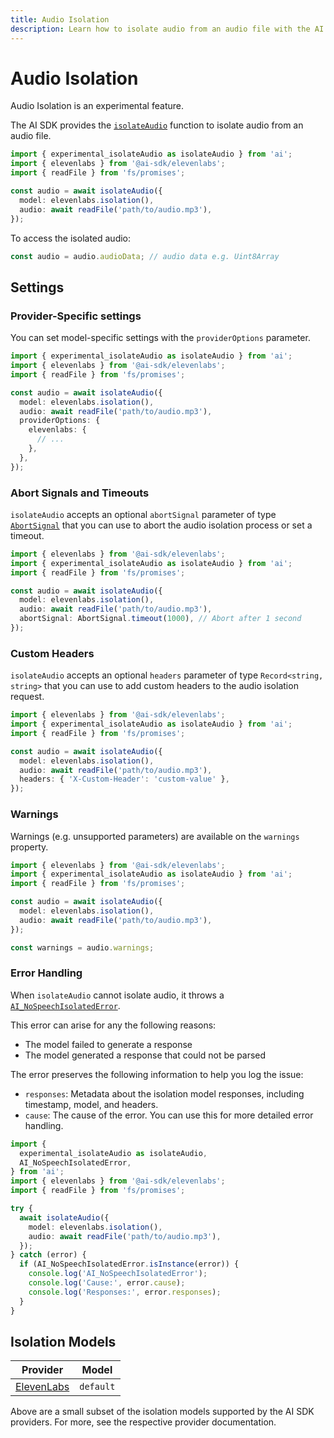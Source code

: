 ```yaml
---
title: Audio Isolation
description: Learn how to isolate audio from an audio file with the AI SDK.
---
```


# Audio Isolation

<Note type="warning">Audio Isolation is an experimental feature.</Note>

The AI SDK provides the [`isolateAudio`](/docs/reference/ai-sdk-core/isolate-audio)
function to isolate audio from an audio file.

```ts
import { experimental_isolateAudio as isolateAudio } from 'ai';
import { elevenlabs } from '@ai-sdk/elevenlabs';
import { readFile } from 'fs/promises';

const audio = await isolateAudio({
  model: elevenlabs.isolation(),
  audio: await readFile('path/to/audio.mp3'),
});
```

To access the isolated audio:

```ts
const audio = audio.audioData; // audio data e.g. Uint8Array
```

## Settings

### Provider-Specific settings

You can set model-specific settings with the `providerOptions` parameter.

```ts highlight="8-12"
import { experimental_isolateAudio as isolateAudio } from 'ai';
import { elevenlabs } from '@ai-sdk/elevenlabs';
import { readFile } from 'fs/promises';

const audio = await isolateAudio({
  model: elevenlabs.isolation(),
  audio: await readFile('path/to/audio.mp3'),
  providerOptions: {
    elevenlabs: {
      // ...
    },
  },
});
```

### Abort Signals and Timeouts

`isolateAudio` accepts an optional `abortSignal` parameter of
type [`AbortSignal`](https://developer.mozilla.org/en-US/docs/Web/API/AbortSignal)
that you can use to abort the audio isolation process or set a timeout.

```ts highlight="8"
import { elevenlabs } from '@ai-sdk/elevenlabs';
import { experimental_isolateAudio as isolateAudio } from 'ai';
import { readFile } from 'fs/promises';

const audio = await isolateAudio({
  model: elevenlabs.isolation(),
  audio: await readFile('path/to/audio.mp3'),
  abortSignal: AbortSignal.timeout(1000), // Abort after 1 second
});
```

### Custom Headers

`isolateAudio` accepts an optional `headers` parameter of type `Record<string, string>`
that you can use to add custom headers to the audio isolation request.

```ts highlight="8"
import { elevenlabs } from '@ai-sdk/elevenlabs';
import { experimental_isolateAudio as isolateAudio } from 'ai';
import { readFile } from 'fs/promises';

const audio = await isolateAudio({
  model: elevenlabs.isolation(),
  audio: await readFile('path/to/audio.mp3'),
  headers: { 'X-Custom-Header': 'custom-value' },
});
```

### Warnings

Warnings (e.g. unsupported parameters) are available on the `warnings` property.

```ts
import { elevenlabs } from '@ai-sdk/elevenlabs';
import { experimental_isolateAudio as isolateAudio } from 'ai';
import { readFile } from 'fs/promises';

const audio = await isolateAudio({
  model: elevenlabs.isolation(),
  audio: await readFile('path/to/audio.mp3'),
});

const warnings = audio.warnings;
```

### Error Handling

When `isolateAudio` cannot isolate audio, it throws a [`AI_NoSpeechIsolatedError`](/docs/reference/ai-sdk-errors/ai-no-audio-isolated-error).

This error can arise for any the following reasons:

- The model failed to generate a response
- The model generated a response that could not be parsed

The error preserves the following information to help you log the issue:

- `responses`: Metadata about the isolation model responses, including timestamp, model, and headers.
- `cause`: The cause of the error. You can use this for more detailed error handling.

```ts
import {
  experimental_isolateAudio as isolateAudio,
  AI_NoSpeechIsolatedError,
} from 'ai';
import { elevenlabs } from '@ai-sdk/elevenlabs';
import { readFile } from 'fs/promises';

try {
  await isolateAudio({
    model: elevenlabs.isolation(),
    audio: await readFile('path/to/audio.mp3'),
  });
} catch (error) {
  if (AI_NoSpeechIsolatedError.isInstance(error)) {
    console.log('AI_NoSpeechIsolatedError');
    console.log('Cause:', error.cause);
    console.log('Responses:', error.responses);
  }
}
```

## Isolation Models

| Provider                                                              | Model     |
| --------------------------------------------------------------------- | --------- |
| [ElevenLabs](/providers/ai-sdk-providers/elevenlabs#isolation-models) | `default` |

Above are a small subset of the isolation models supported by the AI SDK providers. For more, see the respective provider documentation.
